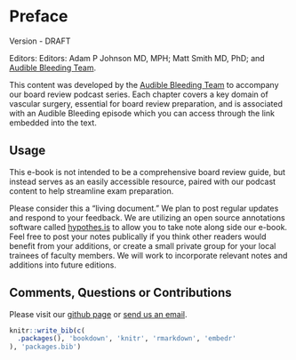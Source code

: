 # Preface {.unnumbered}

Version - DRAFT

Editors: Editors: Adam P Johnson MD, MPH; Matt Smith MD, PhD; and [Audible Bleeding Team](https://www.audiblebleeding.com/about-1/).

This content was developed by the [Audible Bleeding Team](https://www.audiblebleeding.com/about-1/) to accompany our board review podcast series. Each chapter covers a key domain of vascular surgery, essential for board review preparation, and is associated with an Audible Bleeding episode which you can access through the link embedded into the text.

## Usage

This e-book is not intended to be a comprehensive board review guide, but instead serves as an easily accessible resource, paired with our podcast content to help streamline exam preparation.

Please consider this a "living document." We plan to post regular updates and respond to your feedback. We are utilizing an open source annotations software called [hypothes.is](https://web.hypothes.is) to allow you to take note along side our e-book. Feel free to post your notes publically if you think other readers would benefit from your additions, or create a small private group for your local trainees of faculty members. We will work to incorporate relevant notes and additions into future editions.

## Comments, Questions or Contributions

Please visit our [github page](https://github.com/adam-mdmph/vs-examprep) or [send us an email](mailto:audiblebleeding@vascularsociety.org).

```r
knitr::write_bib(c(
  .packages(), 'bookdown', 'knitr', 'rmarkdown', 'embedr'
), 'packages.bib')
```
